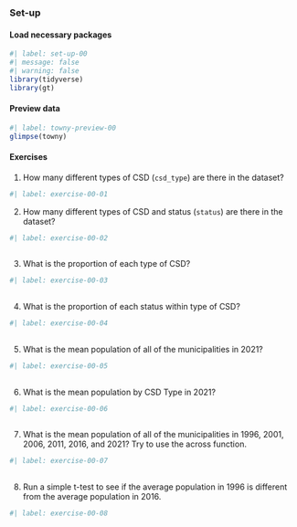 ### Set-up

#### Load necessary packages

```r
#| label: set-up-00
#| message: false
#| warning: false
library(tidyverse)
library(gt)
```

#### Preview data

```r
#| label: towny-preview-00
glimpse(towny)
```

#### Exercises

1. How many different types of CSD (`csd_type`) are there in the dataset?

```r
#| label: exercise-00-01
```

2. How many different types of CSD and status (`status`) are there in the dataset?

```r
#| label: exercise-00-02
 
```

3. What is the proportion of each type of CSD?

```r
#| label: exercise-00-03
 
```

4. What is the proportion of each status within type of CSD?

```r
#| label: exercise-00-04
 
```

5. What is the mean population of all of the municipalities in 2021?

```r
#| label: exercise-00-05
 
```

6. What is the mean population by CSD Type in 2021?

```r
#| label: exercise-00-06
 
```

7. What is the mean population of all of the municipalities in 1996, 2001, 2006, 2011, 2016, and 2021? Try to use the across function.

```r
#| label: exercise-00-07
 
```

8. Run a simple t-test to see if the average population in 1996 is different from the average population in 2016.

```r
#| label: exercise-00-08

```
